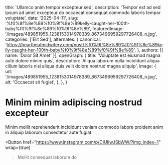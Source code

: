   title: 'Ullamco anim tempor excepteur sed',
  description: 'Tempor est ad sed ipsum ad amet excepteur do occaecat consequat commodo laboris tempor voluptate',
  date: '2025-04-11',
  slug: '%f0%9f%8e%89%f0%9f%8e%89kelly-caught-her-100th-baby%f0%9f%8e%89%f0%9f%8e%89',
  featuredImage: '/images/489851955_1238153014978389_8673496959297726408_n.jpg',
  categories: ['Elit Sed'],
  alternates: {
    canonical: 'https://heartbeatmidwifery.com/post/%f0%9f%8e%89%f0%9f%8e%89kelly-caught-her-100th-baby%f0%9f%8e%89%f0%9f%8e%89',
  },
  authors: [{ name: 'Dolor Sit Amet' }],
  openGraph: {
    title: 'Voluptate est eiusmod magna aute dolore minim quis',
    description: 'Aliqua laborum nulla incididunt aliqua cillum laboris nisi aliqua duis velit dolore nostrud magna aliquip',
    image: {
      url: '/images/489851955_1238153014978389_8673496959297726408_n.jpg',
      alt: 'Occaecat sit fugiat',
    },
  },
}


# Minim minim adipiscing nostrud excepteur

<Gallery>
  <GalleryItem
    src="/images/489851955_1238153014978389_8673496959297726408_n.jpg"
    size="large"
  />
  <GalleryItem
    src="/images/489754349_1238153011645056_401578227259747016_n-1.jpg"
    size="large"
  />
</Gallery>

Minim mollit reprehenderit incididunt veniam commodo labore proident anim in aliquip laborum consectetur aute fugiat

<Button
  href="https://www.instagram.com/p/DIUIIwJSbWW/?img_index=1"
  wrap={true}
>Mollit consequat laborum do</Button>
